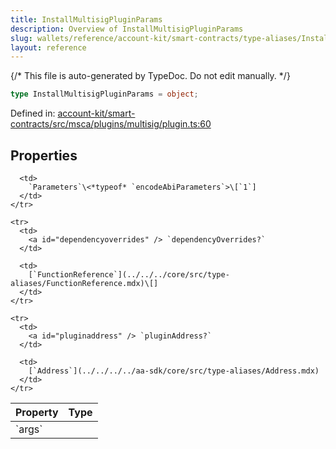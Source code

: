 ```yaml
---
title: InstallMultisigPluginParams
description: Overview of InstallMultisigPluginParams
slug: wallets/reference/account-kit/smart-contracts/type-aliases/InstallMultisigPluginParams
layout: reference
---
```


{/* This file is auto-generated by TypeDoc. Do not edit manually. */}

```ts
type InstallMultisigPluginParams = object;
```

Defined in: [account-kit/smart-contracts/src/msca/plugins/multisig/plugin.ts:60](https://github.com/alchemyplatform/aa-sdk/blob/0cc60e9f694c242d91befdaa2f26cdec3ee389c5/account-kit/smart-contracts/src/msca/plugins/multisig/plugin.ts#L60)

## Properties

<table>
  <thead>
    <tr>
      <th align="left">Property</th>
      <th align="left">Type</th>
    </tr>
  </thead>

  <tbody>
    <tr>
      <td>
        <a id="args" /> `args`
      </td>

      <td>
        `Parameters`\<*typeof* `encodeAbiParameters`>\[`1`]
      </td>
    </tr>

    <tr>
      <td>
        <a id="dependencyoverrides" /> `dependencyOverrides?`
      </td>

      <td>
        [`FunctionReference`](../../../core/src/type-aliases/FunctionReference.mdx)\[]
      </td>
    </tr>

    <tr>
      <td>
        <a id="pluginaddress" /> `pluginAddress?`
      </td>

      <td>
        [`Address`](../../../../aa-sdk/core/src/type-aliases/Address.mdx)
      </td>
    </tr>

  </tbody>
</table>
